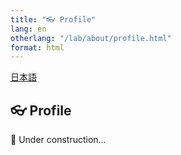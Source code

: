 ```yaml
---
title: "👓 Profile"
lang: en
otherlang: "/lab/about/profile.html"
format: html
---
```

::: lang-switcher
[日本語]({{< meta otherlang >}})
:::

## 👓 Profile

🚧 Under construction...